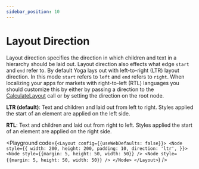 ```yaml
---
sidebar_position: 10
---
```



# Layout Direction

Layout direction specifies the direction in which children and text
in a hierarchy should be laid out. Layout direction also effects what
edge `start` and `end` refer to. By default Yoga lays out with left-to-right (LTR)
layout direction. In this mode `start` refers to `left` and `end`
refers to `right`. When localizing your apps for markets with right-to-left (RTL) languages
you should customize this by either by passing a direction
to the [CalculateLayout](/docs/getting-started/laying-out-a-tree) call or by setting the direction on the root node.

**LTR (default)**: Text and children and laid out from left to right. Styles applied
the start of an element are applied on the left side.

**RTL**: Text and children and laid out from right to left. Styles applied the
start of an element are applied on the right side.

<Playground code={`<Layout config={{useWebDefaults: false}}>
  <Node
    style={{
      width: 200,
      height: 200,
      padding: 10,
      direction: 'ltr',
    }}>
    <Node style={{margin: 5, height: 50, width: 50}} />
    <Node style={{margin: 5, height: 50, width: 50}} />
  </Node>
</Layout>`} />
